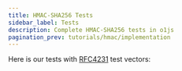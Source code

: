 ```yaml
---
title: HMAC-SHA256 Tests
sidebar_label: Tests
description: Complete HMAC-SHA256 tests in o1js
pagination_prev: tutorials/hmac/implementation
---
```


Here is our tests with [RFC4231](https://datatracker.ietf.org/doc/html/rfc4231) test vectors:

```ts file=../../snippets/hmac-sha256/hmac-sha256.test.ts
```
